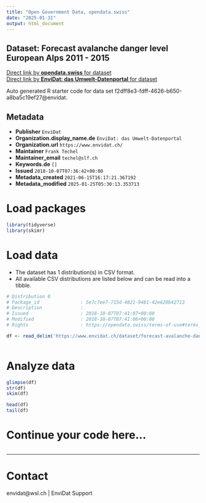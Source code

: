 ```yaml
---
title: "Open Government Data, opendata.swiss"
date: "2025-01-31"
output: html_document
---
```


## Dataset: Forecast avalanche danger level European Alps 2011 - 2015



[Direct link by **opendata.swiss** for dataset](https://opendata.swiss/de/dataset/forecast-avalanche-danger-level-european-alps-2011-2015)<br>
[Direct link by **EnviDat: das Umwelt-Datenportal** for dataset](https://www.envidat.ch/#/metadata/forecast-avalanche-danger-level-european-alps-2011-2015)

Auto generated R starter code for data set f2dff8e3-fdff-4626-b650-a8ba5c19ef27@envidat.

## Metadata

- **Publisher** `EnviDat`
- **Organization.display_name.de** `EnviDat: das Umwelt-Datenportal`
- **Organization.url** `https://www.envidat.ch/`
- **Maintainer** `Frank Techel`
- **Maintainer_email** `techel@slf.ch`
- **Keywords.de** `[]`
- **Issued** `2018-10-07T07:36:42+00:00`
- **Metadata_created** `2021-06-15T16:17:21.367192`
- **Metadata_modified** `2025-01-25T05:30:13.353713`


# Load packages

```r

library(tidyverse)
library(skimr)

```

# Load data

-   The dataset has 1 distribution(s) in CSV format.
-   All available CSV distributions are listed below and can be read into a tibble.

```r

# Distribution 0
# Package_id               : 5e7c7ee7-715d-4821-9481-42e628b42713
# Description              : 
# Issued                   : 2018-10-07T07:41:07+00:00
# Modified                 : 2018-10-07T07:41:06+00:00
# Rights                   : https://opendata.swiss/terms-of-use#terms_by

df <- read_delim('https://www.envidat.ch/dataset/forecast-avalanche-danger-level-european-alps-2011-2015/resource/688bda43-8216-47b0-8a15-730034676551')



```

# Analyze data

```r

glimpse(df)
str(df)
skim(df)

head(df)
tail(df)

```

# Continue your code here...

```r

```

------------------------------------------------------------------------

# Contact

envidat@wsl.ch | EnviDat Support
